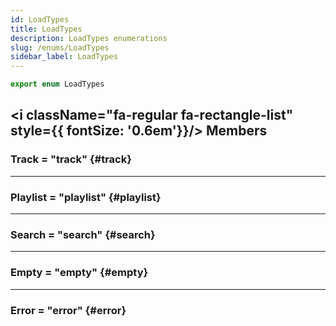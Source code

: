 ```yaml
---
id: LoadTypes
title: LoadTypes
description: LoadTypes enumerations
slug: /enums/LoadTypes
sidebar_label: LoadTypes
---
```



```typescript
export enum LoadTypes 
```

## <i className="fa-regular fa-rectangle-list" style={{ fontSize: '0.6em'}}/> Members

### Track = "track" {#track}

---

### Playlist = "playlist" {#playlist}

---
### Search = "search" {#search}

---

### Empty = "empty" {#empty}

---

### Error = "error" {#error}